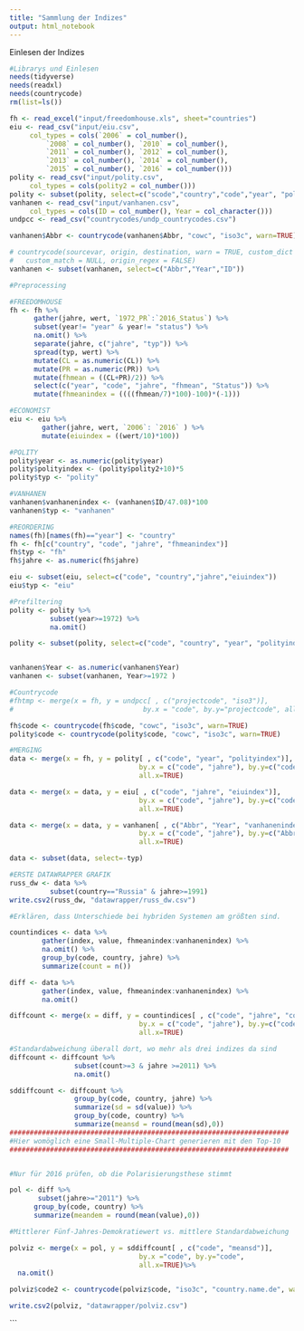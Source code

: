 ```yaml
---
title: "Sammlung der Indizes"
output: html_notebook
---
```


Einlesen der Indizes

```r
#Librarys und Einlesen
needs(tidyverse)
needs(readxl)
needs(countrycode)
rm(list=ls())

fh <- read_excel("input/freedomhouse.xls", sheet="countries")
eiu <- read_csv("input/eiu.csv", 
     col_types = cols(`2006` = col_number(), 
         `2008` = col_number(), `2010` = col_number(), 
         `2011` = col_number(), `2012` = col_number(), 
         `2013` = col_number(), `2014` = col_number(), 
         `2015` = col_number(), `2016` = col_number()))
polity <- read_csv("input/polity.csv", 
     col_types = cols(polity2 = col_number()))
polity <- subset(polity, select=c("scode","country","code","year", "polity2"))
vanhanen <- read_csv("input/vanhanen.csv", 
     col_types = cols(ID = col_number(), Year = col_character()))
undpcc <- read_csv("countrycodes/undp_countrycodes.csv") 

vanhanen$Abbr <- countrycode(vanhanen$Abbr, "cowc", "iso3c", warn=TRUE)

# countrycode(sourcevar, origin, destination, warn = TRUE, custom_dict = NULL,
#   custom_match = NULL, origin_regex = FALSE)
vanhanen <- subset(vanhanen, select=c("Abbr","Year","ID"))


```

```r
#Preprocessing

#FREEDOMHOUSE 
fh <- fh %>%
      gather(jahre, wert, `1972_PR`:`2016_Status`) %>%
      subset(year!= "year" & year!= "status") %>%
      na.omit() %>%
      separate(jahre, c("jahre", "typ")) %>%
      spread(typ, wert) %>%
      mutate(CL = as.numeric(CL)) %>%
      mutate(PR = as.numeric(PR)) %>%
      mutate(fhmean = ((CL+PR)/2)) %>%
      select(c("year", "code", "jahre", "fhmean", "Status")) %>%
      mutate(fhmeanindex = ((((fhmean/7)*100)-100)*(-1)))

#ECONOMIST
eiu <- eiu %>%
        gather(jahre, wert, `2006`: `2016` ) %>%
        mutate(eiuindex = ((wert/10)*100))

#POLITY
polity$year <- as.numeric(polity$year)
polity$polityindex <- (polity$polity2+10)*5
polity$typ <- "polity"

#VANHANEN
vanhanen$vanhanenindex <- (vanhanen$ID/47.08)*100
vanhanen$typ <- "vanhanen"

#REORDERING
names(fh)[names(fh)=="year"] <- "country"
fh <- fh[c("country", "code", "jahre", "fhmeanindex")]
fh$typ <- "fh"
fh$jahre <- as.numeric(fh$jahre)

eiu <- subset(eiu, select=c("code", "country","jahre","eiuindex"))
eiu$typ <- "eiu"

#Prefiltering
polity <- polity %>%
          subset(year>=1972) %>%
          na.omit()

polity <- subset(polity, select=c("code", "country", "year", "polityindex", "typ"))


vanhanen$Year <- as.numeric(vanhanen$Year)
vanhanen <- subset(vanhanen, Year>=1972 )

#Countrycode 
#fhtmp <- merge(x = fh, y = undpcc[ , c("projectcode", "iso3")], 
#                                by.x = "code", by.y="projectcode", all=T)

fh$code <- countrycode(fh$code, "cowc", "iso3c", warn=TRUE)
polity$code <- countrycode(polity$code, "cowc", "iso3c", warn=TRUE)


```

```r
#MERGING
data <- merge(x = fh, y = polity[ , c("code", "year", "polityindex")], 
                                by.x = c("code", "jahre"), by.y=c("code", "year"), 
                                all.x=TRUE)

data <- merge(x = data, y = eiu[ , c("code", "jahre", "eiuindex")], 
                                by.x = c("code", "jahre"), by.y=c("code", "jahre"), 
                                all.x=TRUE)

data <- merge(x = data, y = vanhanen[ , c("Abbr", "Year", "vanhanenindex")], 
                                by.x = c("code", "jahre"), by.y=c("Abbr", "Year"), 
                                all.x=TRUE)

data <- subset(data, select=-typ)

```

```r
#ERSTE DATAWRAPPER GRAFIK
russ_dw <- data %>%
          subset(country=="Russia" & jahre>=1991)
write.csv2(russ_dw, "datawrapper/russ_dw.csv")
```

```r
#Erklären, dass Unterschiede bei hybriden Systemen am größten sind. 

countindices <- data %>%
        gather(index, value, fhmeanindex:vanhanenindex) %>%
        na.omit() %>%
        group_by(code, country, jahre) %>%
        summarize(count = n())

diff <- data %>%
        gather(index, value, fhmeanindex:vanhanenindex) %>%
        na.omit() 

diffcount <- merge(x = diff, y = countindices[ , c("code", "jahre", "count")], 
                                by.x = c("code", "jahre"), by.y=c("code", "jahre"), 
                                all.x=TRUE)

#Standardabweichung überall dort, wo mehr als drei indizes da sind
diffcount <- diffcount %>%
                subset(count>=3 & jahre >=2011) %>%
                na.omit()

sddiffcount <- diffcount %>%
                group_by(code, country, jahre) %>%
                summarize(sd = sd(value)) %>%
                group_by(code, country) %>%
                summarize(meansd = round(mean(sd),0))
#####################################################################
#Hier womöglich eine Small-Multiple-Chart generieren mit den Top-10
#####################################################################


#Nur für 2016 prüfen, ob die Polarisierungsthese stimmt

pol <- diff %>%
       subset(jahre>="2011") %>%
      group_by(code, country) %>%
      summarize(meandem = round(mean(value),0))

#Mittlerer Fünf-Jahres-Demokratiewert vs. mittlere Standardabweichung

polviz <- merge(x = pol, y = sddiffcount[ , c("code", "meansd")], 
                                by.x ="code", by.y="code", 
                                all.x=TRUE)%>%
  na.omit()

polviz$code2 <- countrycode(polviz$code, "iso3c", "country.name.de", warn=TRUE)

write.csv2(polviz, "datawrapper/polviz.csv")
```



```

